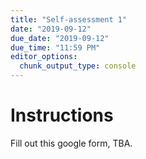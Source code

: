 ```yaml
---
title: "Self-assessment 1"
date: "2019-09-12"
due_date: "2019-09-12"
due_time: "11:59 PM"
editor_options: 
  chunk_output_type: console
---
```


# Instructions


Fill out this google form, TBA.